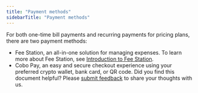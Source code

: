 ```yaml
---
title: "Payment methods"
sidebarTitle: "Payment methods"
---
```


For both one-time bill payments and recurring payments for pricing plans, there are two payment methods:

- Fee Station, an all-in-one solution for managing expenses. To learn more about Fee Station, see [Introduction to Fee Station](/en/portal/fee-station/introduction).
- Cobo Pay, an easy and secure checkout experience using your preferred crypto wallet, bank card, or QR code.
<Tip>Did you find this document helpful? Please [submit feedback](https://forms.zohopublic.com/cobo/form/DocumentFeedbackForm/formperma/QvLOhxJv1_JMsJ-1dleZ8Itb_7rzN-LtgvsDdxosoVI) to share your thoughts with us.</Tip>